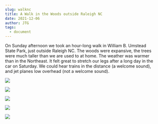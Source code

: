 ```yaml
---
slug: walknc
title: A Walk in the Woods outside Raleigh NC
date: 2021-12-06
author: JTG
tags:
  - document
---
```

On Sunday afternoon we took an hour-long walk in William B. Umstead State Park, just outside Raleigh NC. The woods were expansive, the trees were much taller than we are used to at home. The weather was warmer than in the Northeast. It felt great to stretch our legs after a long day in the car on Saturday. We could hear trains in the distance (a welcome sound), and jet planes low overhead (not a welcome sound).

![](/images/img_2969.jpeg)

![](/images/img_2971.jpeg)

![](/images/img_8308.jpeg)

![](/images/img_8310-1-.jpeg)

![](/images/img_0061.jpeg)